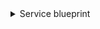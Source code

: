 <details>
<summary>Service blueprint</summary>

```json showLineNumbers
{
  "identifier": "githubService",
  "title": "Service",
  "icon": "Microservice",
  "schema": {
    "properties": {
      "readme": {
        "title": "README",
        "type": "string",
        "format": "markdown"
      },
      "url": {
        "title": "Service URL",
        "type": "string",
        "format": "url"
      }
    },
    "required": []
  },
  "mirrorProperties": {},
  "calculationProperties": {},
  "relations": {
    "githubTeams": {
      "title": "GitHub teams",
      "target": "githubTeam",
      "required": false,
      "many": true
    }
  }
}
```

</details>
